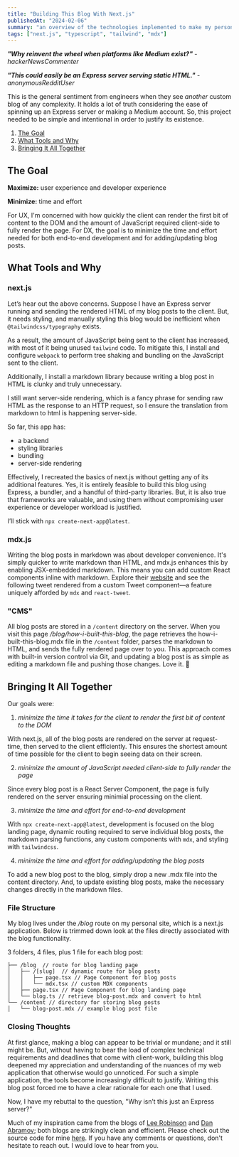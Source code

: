 ```yaml
---
title: "Building This Blog With Next.js"
publishedAt: "2024-02-06"
summary: "an overview of the technologies implemented to make my personal site"
tags: ["next.js", "typescript", "tailwind", "mdx"]
---
```


**_"Why reinvent the wheel when platforms like Medium exist?"_** - _hackerNewsCommenter_

**_"This could easily be an Express server serving static HTML."_** - _anonymousRedditUser_

This is the general sentiment from engineers when they see _another_ custom blog of any complexity. It holds a lot of truth considering the ease of spinning up an Express server or making a Medium account. So, this project needed to be simple and intentional in order to justify its existence.

1. [The Goal](#the-goal)
2. [What Tools and Why](#what-tools-and-why)
3. [Bringing It All Together](#bringing-it-all-together)

## The Goal

**Maximize:** user experience and developer experience

**Minimize:** time and effort

For UX, I'm concerned with how quickly the client can render the first bit of content to the DOM and the amount of JavaScript required client-side to fully render the page. For DX, the goal is to minimize the time and effort needed for both end-to-end development and for adding/updating blog posts.

## What Tools and Why

### next.js

Let’s hear out the above concerns. Suppose I have an Express server running and sending the rendered HTML of my blog posts to the client. But, it needs styling, and manually styling this blog would be inefficient when `@tailwindcss/typography` exists.

As a result, the amount of JavaScript being sent to the client has increased, with most of it being unused `tailwind` code. To mitigate this, I install and configure `webpack` to perform tree shaking and bundling on the JavaScript sent to the client.

Additionally, I install a markdown library because writing a blog post in HTML is clunky and truly unnecessary.

I still want server-side rendering, which is a fancy phrase for sending raw HTML as the response to an HTTP request, so I ensure the translation from markdown to html is happening server-side.

So far, this app has:

- a backend
- styling libraries
- bundling
- server-side rendering

Effectively, I recreated the basics of next.js without getting any of its additional features. Yes, it is entirely feasible to build this blog using Express, a bundler, and a handful of third-party libraries. But, it is also true that frameworks are valuable, and using them without compromising user experience or developer workload is justified.

I’ll stick with `npx create-next-app@latest`.

### mdx.js

Writing the blog posts in markdown was about developer convenience. It's simply quicker to write markdown than HTML, and mdx.js enhances this by enabling JSX-embedded markdown. This means you can add custom React components inline with markdown. Explore their [website](https://mdxjs.com/) and see the following tweet rendered from a custom Tweet component—a feature uniquely afforded by `mdx` and `react-tweet`.

<StaticTweet id="1717596665690091542" />

### "CMS"

All blog posts are stored in a `/content` directory on the server. When you visit this page _/blog/how-i-built-this-blog_, the page retrieves the how-i-built-this-blog.mdx file in the `/content` folder, parses the markdown to HTML, and sends the fully rendered page over to you. This approach comes with built-in version control via Git, and updating a blog post is as simple as editing a markdown file and pushing those changes. Love it. 🎯

## Bringing It All Together

Our goals were:

1. _minimize the time it takes for the client to render the first bit of content to the DOM_

With next.js, all of the blog posts are rendered on the server at request-time, then served to the client efficiently. This ensures the shortest amount of time possible for the client to begin seeing data on their screen.

2. _minimize the amount of JavaScript needed client-side to fully render the page_

Since every blog post is a React Server Component, the page is fully rendered on the server ensuring minimial processing on the client.

3. _minimize the time and effort for end-to-end development_

With `npx create-next-app@latest`, development is focused on the blog landing page, dynamic routing required to serve individual blog posts, the markdown parsing functions, any custom components with `mdx`, and styling with `tailwindcss`.

4. _minimize the time and effort for adding/updating the blog posts_

To add a new blog post to the blog, simply drop a new .mdx file into the content directory. And, to update existing blog posts, make the necessary changes directly in the markdown files.

### File Structure

My blog lives under the _/blog_ route on my personal site, which is a next.js application. Below is trimmed down look at the files directly associated with the blog functionality.

3 folders, 4 files, plus 1 file for each blog post:

```
├── /blog  // route for blog landing page
│   ├── /[slug]  // dynamic route for blog posts
│   │   ├── page.tsx // Page Component for blog posts
│   │   └── mdx.tsx // custom MDX components
│   ├── page.tsx // Page Component for blog landing page
│   └── blog.ts // retrieve blog-post.mdx and convert to html
└── /content // directory for storing blog posts
│   └── blog-post.mdx // example blog post file
```

### Closing Thoughts

At first glance, making a blog can appear to be trivial or mundane; and it still might be. But, without having to bear the load of complex technical requirements and deadlines that come with client-work, building this blog deepened my appreciation and understanding of the nuances of my web application that otherwise would go unnoticed. For such a simple application, the tools become increasingly difficult to justify. Writing this blog post forced me to have a clear rationale for each one that I used.

Now, I have my rebuttal to the question, "Why isn’t this just an Express server?"

Much of my inspiration came from the blogs of [Lee Robinson](https://leerob.io/blog) and [Dan Abramov](https://overreacted.io/); both blogs are strikingly clean and efficient. Please check out the source code for mine [here](https://github.com/henry-sweat/cv). If you have any comments or questions, don't hesitate to reach out. I would love to hear from you.
